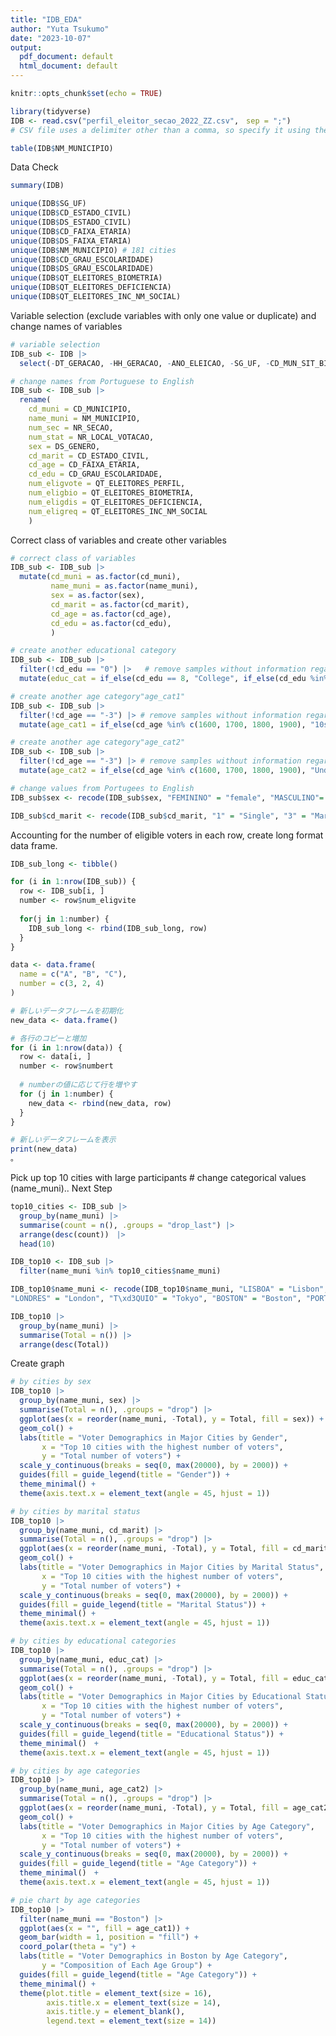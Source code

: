 ```yaml
---
title: "IDB_EDA"
author: "Yuta Tsukumo"
date: "2023-10-07"
output:
  pdf_document: default
  html_document: default
---
```


```r
knitr::opts_chunk$set(echo = TRUE)
```

```r
library(tidyverse)
IDB <- read.csv("perfil_eleitor_secao_2022_ZZ.csv",　sep = ";")
# CSV file uses a delimiter other than a comma, so specify it using the sep parameter. 

table(IDB$NM_MUNICIPIO)

```

Data Check
```r
summary(IDB)

unique(IDB$SG_UF)
unique(IDB$CD_ESTADO_CIVIL)
unique(IDB$DS_ESTADO_CIVIL)
unique(IDB$CD_FAIXA_ETARIA)
unique(IDB$DS_FAIXA_ETARIA)
unique(IDB$NM_MUNICIPIO) # 181 cities
unique(IDB$CD_GRAU_ESCOLARIDADE) 
unique(IDB$DS_GRAU_ESCOLARIDADE)
unique(IDB$QT_ELEITORES_BIOMETRIA)
unique(IDB$QT_ELEITORES_DEFICIENCIA)
unique(IDB$QT_ELEITORES_INC_NM_SOCIAL)
```


Variable selection (exclude variables with only one value or duplicate) and change names of variables
```r
# variable selection
IDB_sub <- IDB |>
  select(-DT_GERACAO, -HH_GERACAO, -ANO_ELEICAO, -SG_UF, -CD_MUN_SIT_BIOMETRICA, -DS_MUN_SIT_BIOMETRICA, -NR_ZONA, -CD_GENERO, -DS_ESTADO_CIVIL, -DS_FAIXA_ETARIA, -DS_GRAU_ESCOLARIDADE)

# change names from Portuguese to English
IDB_sub <- IDB_sub |>
  rename(
    cd_muni = CD_MUNICIPIO,
    name_muni = NM_MUNICIPIO,
    num_sec = NR_SECAO,
    num_stat = NR_LOCAL_VOTACAO,
    sex = DS_GENERO,
    cd_marit = CD_ESTADO_CIVIL,
    cd_age = CD_FAIXA_ETARIA,
    cd_edu = CD_GRAU_ESCOLARIDADE,
    num_eligvote = QT_ELEITORES_PERFIL,
    num_eligbio = QT_ELEITORES_BIOMETRIA,
    num_eligdis = QT_ELEITORES_DEFICIENCIA,
    num_eligreq = QT_ELEITORES_INC_NM_SOCIAL
    )
```


Correct class of variables and create other variables
```r
# correct class of variables
IDB_sub <- IDB_sub |>
  mutate(cd_muni = as.factor(cd_muni),
         name_muni = as.factor(name_muni),
         sex = as.factor(sex),
         cd_marit = as.factor(cd_marit),
         cd_age = as.factor(cd_age),
         cd_edu = as.factor(cd_edu),
         )

# create another educational category
IDB_sub <- IDB_sub |>
  filter(!cd_edu == "0") |>   # remove samples without information regarding education
  mutate(educ_cat = if_else(cd_edu == 8, "College", if_else(cd_edu %in% c(7,6) , "Highshool", "Incomplete high school")))

# create another age category"age_cat1"
IDB_sub <- IDB_sub |>
  filter(!cd_age == "-3") |> # remove samples without information regarding age
  mutate(age_cat1 = if_else(cd_age %in% c(1600, 1700, 1800, 1900), "10s", if_else(cd_age %in% c(2000, 2124,  2529), "20s", ifelse(cd_age %in% c(3034, 3539), "30s", ifelse(cd_age %in% c(4044, 4549), "40s", ifelse(cd_age %in% c(5054, 5559), "50s", ifelse(cd_age %in% c(6064, 6569), "60s", ifelse(cd_age %in% c(7074, 7579), "70s", ifelse(cd_age %in% c(8084, 8589), "80s", ifelse(cd_age %in% c(9094, 9599), "90s", "100+"))))))))))

# create another age category"age_cat2"
IDB_sub <- IDB_sub |>
  filter(!cd_age == "-3") |> # remove samples without information regarding age
  mutate(age_cat2 = if_else(cd_age %in% c(1600, 1700, 1800, 1900), "Under20", if_else(cd_age %in% c(6569, 7074, 7579, 8084, 8589, 9094, 9599, 9999) , "Elderly", "Adult")))
```

```r
# change values from Portugees to English
IDB_sub$sex <- recode(IDB_sub$sex, "FEMININO" = "female", "MASCULINO"= "male")

IDB_sub$cd_marit <- recode(IDB_sub$cd_marit, "1" = "Single", "3" = "Married", "5" = "Widowed", "7" = "Legally Separated", "9" = "Divorced") 
```


Accounting for the number of eligible voters in each row, create long format data frame.

```r
IDB_sub_long <- tibble()

for (i in 1:nrow(IDB_sub)) {
  row <- IDB_sub[i, ]
  number <- row$num_eligvite
  
  for(j in 1:number) {
    IDB_sub_long <- rbind(IDB_sub_long, row)
  }
}

data <- data.frame(
  name = c("A", "B", "C"),
  number = c(3, 2, 4)
)

# 新しいデータフレームを初期化
new_data <- data.frame()

# 各行のコピーと増加
for (i in 1:nrow(data)) {
  row <- data[i, ]
  number <- row$numbert
  
  # numberの値に応じて行を増やす
  for (j in 1:number) {
    new_data <- rbind(new_data, row)
  }
}

# 新しいデータフレームを表示
print(new_data)
。


```



Pick up top 10 cities with large participants
# change categorical values (name_muni).. Next Step
```r
top10_cities <- IDB_sub |> 
  group_by(name_muni) |>
  summarise(count = n(), .groups = "drop_last") |>
  arrange(desc(count))　|>
  head(10)

IDB_top10 <- IDB_sub |>
  filter(name_muni %in% top10_cities$name_muni)

IDB_top10$name_muni <- recode(IDB_top10$name_muni, "LISBOA" = "Lisbon", "NOVA YORK" = "New York", "MIL\xc3O" = "Milan", "NAG\xd3IA" = "Nagoya", "MADRI" = "Madrid", "MIAMI" = "Miami", 
"LONDRES" = "London", "T\xd3QUIO" = "Tokyo", "BOSTON" = "Boston", "PORTO" = "Porto") 

IDB_top10 |>
  group_by(name_muni) |>
  summarise(Total = n()) |>
  arrange(desc(Total))

```

Create graph
```r
# by cities by sex
IDB_top10 |>
  group_by(name_muni, sex) |>
  summarise(Total = n(), .groups = "drop") |>
  ggplot(aes(x = reorder(name_muni, -Total), y = Total, fill = sex)) +
  geom_col() +
  labs(title = "Voter Demographics in Major Cities by Gender",
       x = "Top 10 cities with the highest number of voters", 
       y = "Total number of voters") +
  scale_y_continuous(breaks = seq(0, max(20000), by = 2000)) +
  guides(fill = guide_legend(title = "Gender")) +
  theme_minimal() +
  theme(axis.text.x = element_text(angle = 45, hjust = 1)) 

```

```r
# by cities by marital status
IDB_top10 |>
  group_by(name_muni, cd_marit) |>
  summarise(Total = n(), .groups = "drop") |>
  ggplot(aes(x = reorder(name_muni, -Total), y = Total, fill = cd_marit)) +
  geom_col() +
  labs(title = "Voter Demographics in Major Cities by Marital Status",
       x = "Top 10 cities with the highest number of voters", 
       y = "Total number of voters") +
  scale_y_continuous(breaks = seq(0, max(20000), by = 2000)) +
  guides(fill = guide_legend(title = "Marital Status")) +
  theme_minimal() +
  theme(axis.text.x = element_text(angle = 45, hjust = 1)) 
```

```r
# by cities by educational categories
IDB_top10 |>
  group_by(name_muni, educ_cat) |>
  summarise(Total = n(), .groups = "drop") |>
  ggplot(aes(x = reorder(name_muni, -Total), y = Total, fill = educ_cat)) +
  geom_col() +
  labs(title = "Voter Demographics in Major Cities by Educational Status",
       x = "Top 10 cities with the highest number of voters", 
       y = "Total number of voters") +
  scale_y_continuous(breaks = seq(0, max(20000), by = 2000)) +
  guides(fill = guide_legend(title = "Educational Status")) +
  theme_minimal()　+
  theme(axis.text.x = element_text(angle = 45, hjust = 1)) 
```
```r
# by cities by age categories
IDB_top10 |>
  group_by(name_muni, age_cat2) |>
  summarise(Total = n(), .groups = "drop") |>
  ggplot(aes(x = reorder(name_muni, -Total), y = Total, fill = age_cat2)) +
  geom_col() +
  labs(title = "Voter Demographics in Major Cities by Age Category",
       x = "Top 10 cities with the highest number of voters", 
       y = "Total number of voters") +
  scale_y_continuous(breaks = seq(0, max(20000), by = 2000)) +
  guides(fill = guide_legend(title = "Age Category")) +
  theme_minimal()　+
  theme(axis.text.x = element_text(angle = 45, hjust = 1)) 
```

```r
# pie chart by age categories
IDB_top10 |>
  filter(name_muni == "Boston") |>
  ggplot(aes(x = "", fill = age_cat1)) +
  geom_bar(width = 1, position = "fill") +
  coord_polar(theta = "y") +
  labs(title = "Voter Demographics in Boston by Age Category",
       y = "Composition of Each Age Group") +
  guides(fill = guide_legend(title = "Age Category")) +
  theme_minimal() +
  theme(plot.title = element_text(size = 16),  
        axis.title.x = element_text(size = 14),
        axis.title.y = element_blank(),
        legend.text = element_text(size = 14))
       




```

